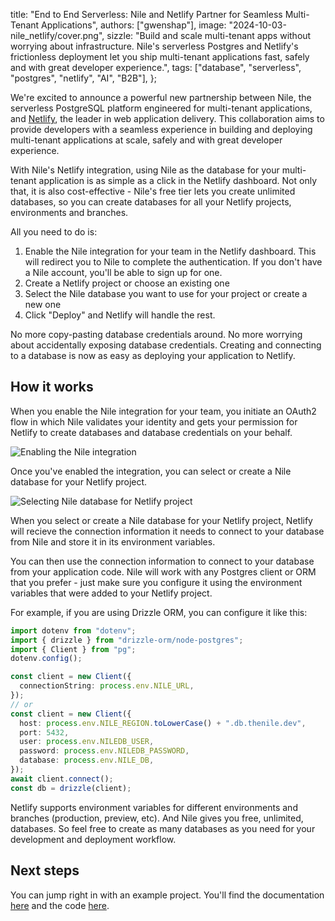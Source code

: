   title:
    "End to End Serverless: Nile and Netlify Partner for Seamless Multi-Tenant Applications",
  authors: ["gwenshap"],
  image: "2024-10-03-nile_netlify/cover.png",
  sizzle:
    "Build and scale multi-tenant apps without worrying about infrastructure. Nile's serverless Postgres and Netlify's frictionless deployment let you ship multi-tenant applications fast, safely and with great developer experience.",
  tags: ["database", "serverless", "postgres", "netlify", "AI", "B2B"],
};

We're excited to announce a powerful new partnership between Nile, the serverless PostgreSQL platform engineered for multi-tenant applications,
and [Netlify](https://www.netlify.com/), the leader in web application delivery. This collaboration aims to provide developers with a seamless experience in
building and deploying multi-tenant applications at scale, safely and with great developer experience.

With Nile's Netlify integration, using Nile as the database for your multi-tenant application is as simple as a click in the Netlify dashboard. Not only that,
it is also cost-effective - Nile's free tier lets you create unlimited databases, so you can create databases for all your Netlify projects, environments and branches.

All you need to do is:

1. Enable the Nile integration for your team in the Netlify dashboard. This will redirect you to Nile to complete the authentication.
   If you don't have a Nile account, you'll be able to sign up for one.
2. Create a Netlify project or choose an existing one
3. Select the Nile database you want to use for your project or create a new one
4. Click "Deploy" and Netlify will handle the rest.

No more copy-pasting database credentials around. No more worrying about accidentally exposing database credentials. Creating and connecting to a database is now as easy as deploying your application to Netlify.

## How it works

When you enable the Nile integration for your team, you initiate an OAuth2 flow in which Nile validates your identity and gets your permission for Netlify to
create databases and database credentials on your behalf.

![Enabling the Nile integration](/blog/2024-10-03-nile_netlify/integration_config.png)

Once you've enabled the integration, you can select or create a Nile database for your Netlify project.

![Selecting Nile database for Netlify project](/blog/2024-10-03-nile_netlify/project_settings.png)

When you select or create a Nile database for your Netlify project, Netlify will recieve the connection information it needs to connect to your database from
Nile and store it in its environment variables.

You can then use the connection information to connect to your database from your application code. Nile will work with any Postgres client or ORM that
you prefer - just make sure you configure it using the environment variables that were added to your Netlify project.

For example, if you are using Drizzle ORM, you can configure it like this:

```typescript
import dotenv from "dotenv";
import { drizzle } from "drizzle-orm/node-postgres";
import { Client } from "pg";
dotenv.config();

const client = new Client({
  connectionString: process.env.NILE_URL,
});
// or
const client = new Client({
  host: process.env.NILE_REGION.toLowerCase() + ".db.thenile.dev",
  port: 5432,
  user: process.env.NILEDB_USER,
  password: process.env.NILEDB_PASSWORD,
  database: process.env.NILE_DB,
});
await client.connect();
const db = drizzle(client);
```

Netlify supports environment variables for different environments and branches (production, preview, etc). And Nile gives you free, unlimited, databases.
So feel free to create as many databases as you need for your development and deployment workflow.

## Next steps

You can jump right in with an example project. You'll find the documentation [here](https://www.thenile.dev/docs/partners/netlify)
and the code [here](https://github.com/niledatabase/niledatabase/tree/main/examples/integrations/netlify).
